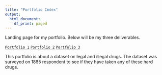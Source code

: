 ```yaml
---
title: "Portfolio Index"
output:
  html_document:
    df_print: paged
---
```

Landing page for my portfolio.
Below will be my three deliverables.

[`Portfolio 1`](https://vthao9.github.io/portfolio/portfolio)
[`Portfolio 2`](https://vthao9.github.io/portfolio/portfolio2)
[`Portfolio 3`](https://vthao9.github.io/portfolio/portfolio3)

This portfolio is about a dataset on legal and illegal drugs. The dataset was surveyed on 1885 respondent to see if they have taken any of these hard drugs.
